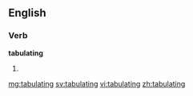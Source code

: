 ==English==

===Verb===
'''tabulating'''

# {{en-past of|tabulate}}

[[mg:tabulating]]
[[sv:tabulating]]
[[vi:tabulating]]
[[zh:tabulating]]